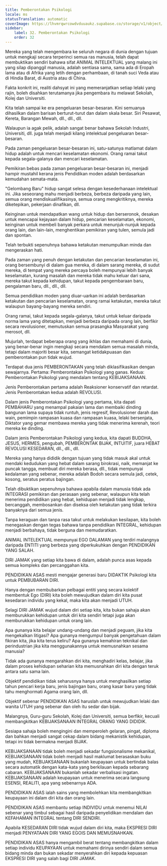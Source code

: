 ```yaml
---
title: Pemberontakan Psikologi
locale: ms
statusTranslation: automatic
coverImage: https://lhvmrqwrcowdvduuaukz.supabase.co/storage/v1/object/public/strapi-uploads/small_cover-educacion-fundamental.webp-2d51a7828a2b1309555be27f7e2a61a0.webp
sidebar:
    label: 32. Pemberontakan Psikologi
    order: 32
---
```

Mereka yang telah mengembara ke seluruh negara di dunia dengan tujuan untuk mengkaji secara terperinci semua ras manusia, telah dapat membuktikan sendiri bahawa sifat ANIMAL INTELEKTUAL yang malang ini yang silap dipanggil manusia, adalah sentiasa sama, sama ada di Eropah lama atau di Afrika yang letih dengan perhambaan, di tanah suci Veda atau di Hindia Barat, di Austria atau di China.

Fakta konkrit ini, realiti dahsyat ini yang memeranjatkan setiap lelaki yang rajin, boleh disahkan terutamanya jika pengembara itu melawat Sekolah, Kolej dan Universiti.

Kita telah sampai ke era pengeluaran besar-besaran. Kini semuanya dihasilkan dalam barisan berturut-turut dan dalam skala besar. Siri Pesawat, Kereta, Barangan Mewah, dll., dll., dll.

Walaupun ia agak pelik, adalah sangat benar bahawa Sekolah Industri, Universiti, dll. juga telah menjadi kilang intelektual pengeluaran besar-besaran.

Pada zaman pengeluaran besar-besaran ini, satu-satunya matlamat dalam hidup adalah untuk mencari keselamatan ekonomi. Orang ramai takut kepada segala-galanya dan mencari keselamatan.

Pemikiran bebas pada zaman pengeluaran besar-besaran ini, menjadi hampir mustahil kerana jenis Pendidikan moden adalah berdasarkan kemudahan semata-mata.

"Gelombang Baru" hidup sangat selesa dengan kesederhanaan intelektual ini. Jika seseorang mahu menjadi berbeza, berbeza daripada yang lain, semua orang mendiskualifikasinya, semua orang mengkritiknya, mereka diketepikan, pekerjaan dinafikan, dll.

Keinginan untuk mendapatkan wang untuk hidup dan berseronok, desakan untuk mencapai kejayaan dalam hidup, pencarian keselamatan, ekonomi, keinginan untuk membeli banyak perkara untuk menunjuk-nunjuk kepada orang lain, dan lain-lain, menghentikan pemikiran yang tulen, semula jadi dan spontan.

Telah terbukti sepenuhnya bahawa ketakutan menumpulkan minda dan mengeraskan hati.

Pada zaman yang penuh dengan ketakutan dan pencarian keselamatan ini, orang bersembunyi di dalam gua mereka, di dalam sarang mereka, di sudut mereka, di tempat yang mereka percaya boleh mempunyai lebih banyak keselamatan, kurang masalah dan mereka tidak mahu keluar dari sana, mereka takut kepada kehidupan, takut kepada pengembaraan baru, pengalaman baru, dll., dll., dll.

Semua pendidikan moden yang diuar-uarkan ini adalah berdasarkan ketakutan dan pencarian keselamatan, orang ramai ketakutan, mereka takut walaupun bayang-bayang mereka sendiri.

Orang ramai, takut kepada segala-galanya, takut untuk keluar daripada norma lama yang ditetapkan, menjadi berbeza daripada orang lain, berfikir secara revolusioner, memutuskan semua prasangka Masyarakat yang merosot, dll.

Mujurlah, terdapat beberapa orang yang ikhlas dan memahami di dunia, yang benar-benar ingin mengkaji secara mendalam semua masalah minda, tetapi dalam majoriti besar kita, semangat ketidakpuasan dan pemberontakan pun tidak wujud.

Terdapat dua jenis PEMBERONTAKAN yang telah diklasifikasikan dengan sewajarnya. Pertama: Pemberontakan Psikologi yang ganas. Kedua: Pemberontakan Psikologi yang mendalam tentang KEBIJAKSANAAN.

Jenis Pemberontakan pertama adalah Reaksioner konservatif dan retardat. Jenis Pemberontakan kedua adalah REVOLUSI.

Dalam jenis Pemberontakan Psikologi yang pertama, kita dapati PEMBAHARU yang menampal pakaian lama dan membaiki dinding bangunan lama supaya tidak runtuh, jenis regresif, Revolusioner darah dan wain, pemimpin rampasan kuasa dan rampasan kuasa, lelaki bersenjata, Diktator yang gemar membawa mereka yang tidak menerima kerenah, teori mereka ke dinding.

Dalam jenis Pemberontakan Psikologi yang kedua, kita dapati BUDDHA, JESUS, HERMES, pengubah, PEMBERONTAK BIJAK, INTUITIF, juara HEBAT REVOLUSI KESEDARAN, dll., dll., dll.

Mereka yang hanya dididik dengan tujuan yang tidak masuk akal untuk mendaki kedudukan yang hebat dalam sarang birokrasi, naik, memanjat ke puncak tangga, membuat diri mereka berasa, dll., tidak mempunyai kedalaman yang sebenar, mereka adalah Bodoh secara semula jadi, cetek, kosong, seratus peratus bajingan.

Telah dibuktikan sepenuhnya bahawa apabila dalam manusia tidak ada INTEGRASI pemikiran dan perasaan yang sebenar, walaupun kita telah menerima pendidikan yang hebat, kehidupan menjadi tidak lengkap, bercanggah, membosankan dan diseksa oleh ketakutan yang tidak terkira banyaknya dari semua jenis.

Tanpa keraguan dan tanpa rasa takut untuk melakukan kesilapan, kita boleh menegaskan dengan tegas bahawa tanpa pendidikan INTEGRAL, kehidupan menjadi berbahaya, tidak berguna dan memudaratkan.

ANIMAL INTELEKTUAL mempunyai EGO DALAMAN yang terdiri malangnya daripada ENTITI yang berbeza yang diperkukuhkan dengan PENDIDIKAN YANG SALAH.

DIRI JAMAK yang setiap kita bawa di dalam, adalah punca asas kepada semua kompleks dan percanggahan kita.

PENDIDIKAN ASAS mesti mengajar generasi baru DIDAKTIK Psikologi kita untuk PEMBUBARAN DIRI.

Hanya dengan membubarkan pelbagai entiti yang secara kolektif membentuk Ego (DIRI) kita boleh mewujudkan dalam diri kita pusat kesedaran individu yang kekal, maka kita akan menjadi UTUH.

Selagi DIRI JAMAK wujud dalam diri setiap kita, kita bukan sahaja akan memburukkan kehidupan untuk diri kita sendiri tetapi juga akan memburukkan kehidupan untuk orang lain.

Apa gunanya kita belajar undang-undang dan menjadi peguam, jika kita mengekalkan litigasi? Apa gunanya mengumpul banyak pengetahuan dalam fikiran kita, jika kita terus keliru? Apa gunanya kemahiran teknikal dan perindustrian jika kita menggunakannya untuk memusnahkan sesama manusia?

Tidak ada gunanya mengarahkan diri kita, menghadiri kelas, belajar, jika dalam proses kehidupan seharian kita memusnahkan diri kita dengan teruk antara satu sama lain.

Objektif pendidikan tidak seharusnya hanya untuk menghasilkan setiap tahun pencari kerja baru, jenis bajingan baru, orang kasar baru yang tidak tahu menghormati Agama orang lain, dll.

Objektif sebenar PENDIDIKAN ASAS haruslah untuk mewujudkan lelaki dan wanita UTUH yang sebenar dan oleh itu sedar dan bijak.

Malangnya, Guru-guru Sekolah, Kolej dan Universiti, semua berfikir, kecuali membangkitkan KEBIJAKSANAAN INTEGRAL ORANG YANG DIDIDIK.

Sesiapa sahaja boleh mengingini dan memperoleh gelaran, pingat, diploma dan bahkan menjadi sangat cekap dalam bidang mekanistik kehidupan, tetapi ini tidak bermakna menjadi BIJAK.

KEBIJAKSANAAN tidak boleh menjadi sekadar fungsionalisme mekanikal, KEBIJAKSANAAN tidak boleh menjadi hasil maklumat berasaskan buku yang mudah, KEBIJAKSANAAN bukanlah keupayaan untuk bertindak balas secara automatik dengan kata-kata yang berkilauan kepada sebarang cabaran. KEBIJAKSANAAN bukanlah sekadar verbalisasi ingatan. KEBIJAKSANAAN adalah keupayaan untuk menerima secara langsung ESENSI, REALITI, apa yang sebenarnya ADA.

PENDIDIKAN ASAS ialah sains yang membolehkan kita membangkitkan keupayaan ini dalam diri kita dan orang lain.

PENDIDIKAN ASAS membantu setiap INDIVIDU untuk menemui NILAI sebenar yang timbul sebagai hasil daripada penyelidikan mendalam dan KEFAHAMAN INTEGRAL tentang DIRI SENDIRI.

Apabila KESEDARAN DIRI tidak wujud dalam diri kita, maka EKSPRESI DIRI menjadi PENYATAAN DIRI YANG EGOIS DAN MEMUSNAHKAN.

PENDIDIKAN ASAS hanya mengambil berat tentang membangkitkan dalam setiap individu KEUPAYAAN untuk memahami dirinya sendiri dalam semua bidang minda dan bukan sekadar menyerahkan diri kepada kepuasan EKSPRESI DIRI yang salah bagi DIRI JAMAK.

